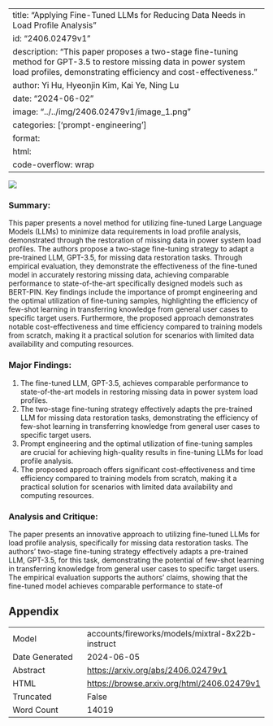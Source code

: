 
---
title: "Applying Fine-Tuned LLMs for Reducing Data Needs in Load Profile Analysis"
id: "2406.02479v1"
description: "This paper proposes a two-stage fine-tuning method for GPT-3.5 to restore missing data in power system load profiles, demonstrating efficiency and cost-effectiveness."
author: Yi Hu, Hyeonjin Kim, Kai Ye, Ning Lu
date: "2024-06-02"
image: "../../img/2406.02479v1/image_1.png"
categories: ['prompt-engineering']
format:
  html:
    code-overflow: wrap
---

![](../../img/2406.02479v1/image_1.png)

### Summary:

This paper presents a novel method for utilizing fine-tuned Large Language Models (LLMs) to minimize data requirements in load profile analysis, demonstrated through the restoration of missing data in power system load profiles. The authors propose a two-stage fine-tuning strategy to adapt a pre-trained LLM, GPT-3.5, for missing data restoration tasks. Through empirical evaluation, they demonstrate the effectiveness of the fine-tuned model in accurately restoring missing data, achieving comparable performance to state-of-the-art specifically designed models such as BERT-PIN. Key findings include the importance of prompt engineering and the optimal utilization of fine-tuning samples, highlighting the efficiency of few-shot learning in transferring knowledge from general user cases to specific target users. Furthermore, the proposed approach demonstrates notable cost-effectiveness and time efficiency compared to training models from scratch, making it a practical solution for scenarios with limited data availability and computing resources.

### Major Findings:

1. The fine-tuned LLM, GPT-3.5, achieves comparable performance to state-of-the-art models in restoring missing data in power system load profiles.
2. The two-stage fine-tuning strategy effectively adapts the pre-trained LLM for missing data restoration tasks, demonstrating the efficiency of few-shot learning in transferring knowledge from general user cases to specific target users.
3. Prompt engineering and the optimal utilization of fine-tuning samples are crucial for achieving high-quality results in fine-tuning LLMs for load profile analysis.
4. The proposed approach offers significant cost-effectiveness and time efficiency compared to training models from scratch, making it a practical solution for scenarios with limited data availability and computing resources.

### Analysis and Critique:

The paper presents an innovative approach to utilizing fine-tuned LLMs for load profile analysis, specifically for missing data restoration tasks. The authors' two-stage fine-tuning strategy effectively adapts a pre-trained LLM, GPT-3.5, for this task, demonstrating the potential of few-shot learning in transferring knowledge from general user cases to specific target users. The empirical evaluation supports the authors' claims, showing that the fine-tuned model achieves comparable performance to state-of

## Appendix

|          |          |
|----------|----------|
| Model     | accounts/fireworks/models/mixtral-8x22b-instruct       |
| Date Generated     | 2024-06-05       |
| Abstract | [https://arxiv.org/abs/2406.02479v1](https://arxiv.org/abs/2406.02479v1)        |
| HTML     | [https://browse.arxiv.org/html/2406.02479v1](https://browse.arxiv.org/html/2406.02479v1)       |
| Truncated       | False       |
| Word Count       | 14019       |